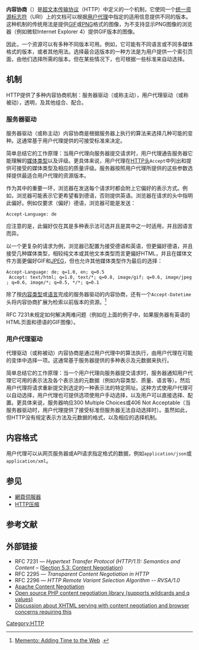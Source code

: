 {{NoteTA
|G1=IT
}}
{{校对翻译}}
{{HTTP}}
'''内容协商'''（{{lang-en|Content negotiation}}）是[[超文本传输协议|超文本传输协议]]（HTTP）中定义的一个机制，它使同一个[[统一资源标志符|统一资源标志符]]（URI）上的文档可以根据[[用户代理|用户代理]]中指定的适用信息提供不同的版本。这种机制的传统用法是提供[[GIF|GIF]]或[[PNG|PNG]]格式的图像，为不支持显示PNG图像的浏览器（例如微软Internet Explorer 4）提供GIF版本的图像。

因此，一个资源可以有多种不同版本可用。例如，它可能有不同语言或不同多媒体格式的版本，或者其他用法。选择最合适版本的一种方法是为用户提供一个索引页面，由他们选择所需的版本。但在某些情况下，也可根据一些标准来自动选择。

== 机制 ==
HTTP提供了多种内容协商机制：服务器驱动（或称主动），用户代理驱动（或称被动），透明，及其他组合、配合。

=== 服务器驱动 ===
服务器驱动（或称主动）内容协商是根据服务器上执行的算法来选择几种可能的变种。这通常基于用户代理提供的可接受标准来决定。

简单总结它的工作原理：当用户代理向服务器提交请求时，用户代理通告服务器它能理解的[[互联网媒体类型|媒体类型]]以及评级。更具体来说，用户代理在[[HTTP头字段列表|HTTP头]]<code>Accept</code>中列出和提供可接受的媒体类型及相应的质量评级。服务器按照用户代理所提供的这些参数选择提供最适合用户代理的资源版本。

作为其中的重要一环，浏览器在发送每个请求时都会附上它偏好的表示方式。例如，浏览器可能表示它更希望看到德语，否则提供英语。浏览器在请求的头中指明此偏好。例如仅要求（偏好）德语，浏览器可能是发送：
 <nowiki>Accept-Language: de</nowiki>
应注意的是，此偏好仅在其是多种表示法可选并且是其中之一时适用，并且因语言而异。

以一个更复杂的请求为例，浏览器已配置为接受德语和英语，但更偏好德语，并且接受几种媒体类型，相较纯文本或其他文本类型而言更偏好HTML，并且在媒体文件方面更偏好GIF和[[JPEG|JPEG]]，但也允许其他媒体类型作为最后的选择：
 <nowiki>Accept-Language: de; q=1.0, en; q=0.5
 Accept: text/html; q=1.0, text/*; q=0.8, image/gif; q=0.6, image/jpeg; q=0.6, image/*; q=0.5, */*; q=0.1</nowiki>
除了按[[互联网媒体类型|内容类型]]或[[IETF语言标签|语言]]完成的服务器驱动的内容协商，还有一个<code>Accept-Datetime</code>头将内容协商扩展为检索以前版本的资源。<ref>[http://www.mementoweb.org/ Memento: Adding Time to the Web] {{Wayback|url=http://www.mementoweb.org/ |date=20180724204353 }}.</ref>

RFC 7231未规定如何解决两难问题（例如在上面的例子中，如果服务器有英语的HTML页面和德语的GIF图像）。

=== 用户代理驱动 ===
代理驱动（或称被动）内容协商是通过用户代理中的算法执行，由用户代理在可能的变体中选择一项。这通常基于服务器提供的多种表示及元数据来执行。

简单总结它的工作原理：当一个用户代理向服务器提交请求时，服务器通知用户代理它可用的表示法及各个表示法的元数据（例如内容类型、质量、语言等）。然后用户代理将请求重新提交到选定的一种表示法的特定网址。这种方式使用户代理可以自动选择，用户代理也可提供选项使用户手动选择，以及用户可以直接选择、配置。更具体来说，服务器响应300 Multiple Choices或406 Not Acceptable（当服务器驱动时，用户代理提供了接受标准但服务器无法自动选择时）。虽然如此，但HTTP没有规定表示方法及元数据的格式，以及相应的选择机制。

== 内容格式 ==
用户代理可以从网页服务器或API请求指定格式的数据，例如<tt>application/json</tt>或<tt>application/xml</tt>。

== 参见 ==
* [[網頁伺服器|網頁伺服器]]
* [[HTTP压缩|HTTP压缩]]

== 参考文献 ==
{{Reflist}}

== 外部链接 ==
* RFC 7231 — ''Hypertext Transfer Protocol (HTTP/1.1): Semantics and Content'' – ([[rfc:7231#section-5.3|Section 5.3: Content Negotiation]])
* RFC 2295 — ''Transparent Content Negotiation in HTTP''
* RFC 2296 — ''HTTP Remote Variant Selection Algorithm -- RVSA/1.0''
* [http://httpd.apache.org/docs/current/content-negotiation.html Apache Content Negotiation] {{Wayback|url=http://httpd.apache.org/docs/current/content-negotiation.html |date=20201204210604 }}
* [http://ptlis.net/source/php-content-negotiation/ Open source PHP content negotiation library (supports wildcards and q values)] {{Wayback|url=http://ptlis.net/source/php-content-negotiation/ |date=20090314201031 }}
* [https://web.archive.org/web/20170112181538/http://www.dev-archive.net/articles/xhtml.html#content-negotiation Discussion about XHTML serving with content negotiation and browser concerns requiring this]

<!-- :This article is based in part on [http://httpd.apache.org/docs/1.3/content-negotiation.html this page], which is copyrighted by the Apache Foundation but [http://httpd.apache.org/docs/2.2/ released] under a free license. -->
[[Category:HTTP|Category:HTTP]]